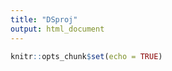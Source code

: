```yaml
---
title: "DSproj"
output: html_document
---
```


```r
knitr::opts_chunk$set(echo = TRUE)
```

